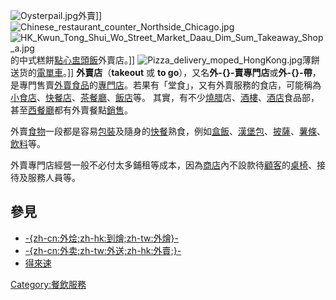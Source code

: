 {{noteTA
|T=zh-hans:外卖店;zh-tw:便當店;zh-hk:外賣店;
|1=zh-hans:外卖店;zh-tw:便當店;zh-hk:外賣店;
|2=zh-hans:打包;zh-hk:外賣;zh-tw:外帶;
|3=zh-hans:堂食;zh-hk:堂食;zh-tw:內用;
|4=zh-hans:比萨饼;zh-hk:意大利薄餅;zh-tw:披薩;
}}
{{reference|time=2007-10-27}}

[[File:Oysterpail.jpg|thumb]]外賣]]
[[File:Chinese_restaurant_counter_Northside_Chicago.jpg|thumb]]
[[File:HK_Kwun_Tong_Shui_Wo_Street_Market_Daau_Dim_Sum_Takeaway_Shop_a.jpg|thumb]]的中式糕餅[[點心|點心]][[盅頭飯|盅頭飯]]外賣店。]]
[[File:Pizza_delivery_moped_HongKong.jpg|thumb]]薄餅送货的[[速克达|電單車]]。]]
'''外賣店'''（'''takeout''' 或 '''to go'''），又名'''外-{}-賣專門店'''或'''外-{}-帶'''，是專門售賣[[外賣|外賣]][[食品|食品]]的[[專門店|專門店]]。若果有「堂食」，又有外賣服務的食店，可能稱為[[小食店|小食店]]、[[快餐店|快餐店]]、[[茶餐廳|茶餐廳]]、[[飯店|飯店]]等。 其實，有不少[[燒腊|燒腊]]店、[[酒樓|酒樓]]、[[酒店|酒店]]食品部，甚至[[西餐廳|西餐廳]]都有外賣餐點[[銷售|銷售]]。

外賣[[食物|食物]]一段都是容易[[包裝|包裝]]及隨身的[[快餐|快餐]]熟食，例如[[便當|盒飯]]、[[漢堡包|漢堡包]]、[[披薩|披薩]]、[[薯條|薯條]]、[[飲料|飲料]]等。

外賣專門店經營一般不必付太多鋪租等成本，因為[[商店|商店]]內不設款待[[顧客|顧客]]的[[桌|桌]][[椅|椅]]、接待及服務人員等。

==參見==
*[[外燴|-{zh-cn:外烩;zh-hk:到燴;zh-tw:外燴}-]]
*[[外送|-{zh-cn:外卖;zh-tw:外送;zh-hk:外賣;}-]]
*[[得來速|得來速]]

[[Category:餐飲服務|Category:餐飲服務]]